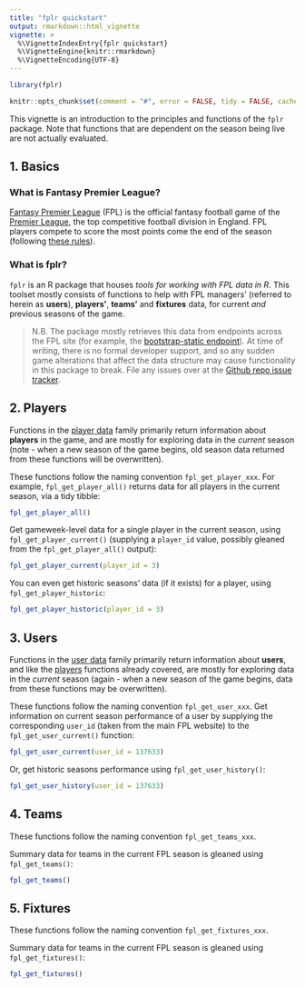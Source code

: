 ```yaml
---
title: "fplr quickstart"
output: rmarkdown::html_vignette
vignette: >
  %\VignetteIndexEntry{fplr quickstart}
  %\VignetteEngine{knitr::rmarkdown}
  %\VignetteEncoding{UTF-8}
---
```


```r
library(fplr)

knitr::opts_chunk$set(comment = "#", error = FALSE, tidy = FALSE, cache = FALSE, collapse = TRUE)
```

This vignette is an introduction to the principles and functions of the `fplr` package. Note that functions that are dependent on the season being live are not actually evaluated.

## 1. Basics {#basics-1}

### What is Fantasy Premier League?

[Fantasy Premier League](https://fantasy.premierleague.com) (FPL) is the official fantasy football game of the [Premier League](https://www.premierleague.com/), the top competitive football division in England. FPL players compete to score the most points come the end of the season (following [these rules](https://fantasy.premierleague.com/a/help)).

### What is fplr?

`fplr` is an R package that houses *tools for working with FPL data in R*. This toolset mostly consists of functions to help with FPL managers' (referred to herein as **users**), **players'**, **teams'** and **fixtures** data, for current *and* previous seasons of the game. 

> N.B. The package mostly retrieves this data from endpoints across the FPL site (for example, the [bootstrap-static endpoint](https://fantasy.premierleague.com/drf/bootstrap-static)). At time of writing, there is no formal developer support, and so any sudden game alterations that affect the data structure may cause functionality in this package to break. File any issues over at the [Github repo issue tracker](https://github.com/ewenme/fplR/issues).

## 2. Players {#player-2}

Functions in the [player data](#player-2) family primarily return information about **players** in the game, and are mostly for exploring data in the *current* season (note - when a new season of the game begins, old season data returned from these functions will be overwritten). 

These functions follow the naming convention `fpl_get_player_xxx`. For example, `fpl_get_player_all()` returns data for all players in the current season, via a tidy tibble:

```r
fpl_get_player_all()
```

Get gameweek-level data for a single player in the current season, using `fpl_get_player_current()` (supplying a `player_id` value, possibly gleaned from the `fpl_get_player_all()` output):

```r
fpl_get_player_current(player_id = 3)
```

You can even get historic seasons' data (if it exists) for a player, using `fpl_get_player_historic`:

```r
fpl_get_player_historic(player_id = 3)
```

## 3. Users {#user-3}

Functions in the [user data](#user-3) family primarily return information about **users**, and like the [players](#player-2) functions already covered, are mostly for exploring data in the *current* season (again - when a new season of the game begins, data from these functions may be overwritten).

These functions follow the naming convention `fpl_get_user_xxx`. Get information on current season performance of a user by supplying the corresponding `user_id` (taken from the main FPL website) to the `fpl_get_user_current()` function:

```r
fpl_get_user_current(user_id = 137633)
```

Or, get historic seasons performance using `fpl_get_user_history()`:

```r
fpl_get_user_history(user_id = 137633)
```

## 4. Teams {#team-4}

These functions follow the naming convention `fpl_get_teams_xxx`. 

Summary data for teams in the current FPL season is gleaned using `fpl_get_teams()`:

```r
fpl_get_teams()
```

## 5. Fixtures {#fixture-5}

These functions follow the naming convention `fpl_get_fixtures_xxx`. 

Summary data for teams in the current FPL season is gleaned using `fpl_get_fixtures()`:

```r
fpl_get_fixtures()
```
